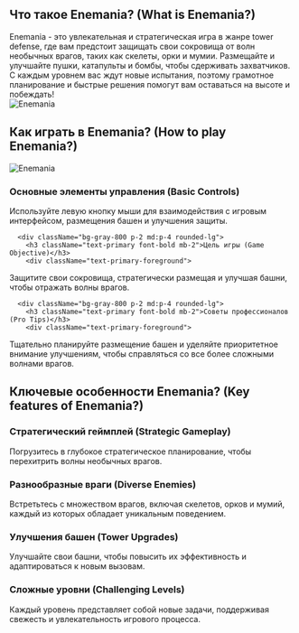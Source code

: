 ## Что такое Enemania? (What is Enemania?)
<div className="flex flex-col md:flex-row items-center gap-4 md:gap-8">
  <div className="w-full md:w-1/2 text-xl">
Enemania - это увлекательная и стратегическая игра в жанре tower defense, где вам предстоит защищать свои сокровища от волн необычных врагов, таких как скелеты, орки и мумии. Размещайте и улучшайте пушки, катапульты и бомбы, чтобы сдерживать захватчиков. С каждым уровнем вас ждут новые испытания, поэтому грамотное планирование и быстрые решения помогут вам оставаться на высоте и побеждать!
</div>
  <div className="w-full md:w-1/2 flex justify-center items-center">
<img 
      src="https://public-image.fafafa.ai/game-library/images/enemania_16x9-cover.avif" 
      alt="Enemania" 
      className="w-4/5 h-auto"
    />
</div>
</div>

## Как играть в Enemania? (How to play Enemania?)
<div className="flex flex-col md:flex-row items-center gap-4 md:gap-8">
  <div className="w-full md:w-1/2">
<img 
      src="https://public-image.fafafa.ai/game-library/images/enemania_16x9-cover.avif" 
      alt="Enemania" 
      className="w-4/5 h-auto mx-auto"
    />
</div>
  <div className="w-full md:w-1/2">
    <div className="grid grid-cols-1 gap-2 md:gap-4 mt-0">
      <div className="bg-gray-800 p-2 md:p-4 rounded-lg">
        <h3 className="text-primary font-bold mb-2">Основные элементы управления (Basic Controls)</h3>
        <div className="text-primary-foreground">
Используйте левую кнопку мыши для взаимодействия с игровым интерфейсом, размещения башен и улучшения защиты.
</div>
      </div>

      <div className="bg-gray-800 p-2 md:p-4 rounded-lg">
        <h3 className="text-primary font-bold mb-2">Цель игры (Game Objective)</h3>
        <div className="text-primary-foreground">
Защитите свои сокровища, стратегически размещая и улучшая башни, чтобы отражать волны врагов.
</div>
      </div>

      <div className="bg-gray-800 p-2 md:p-4 rounded-lg">
        <h3 className="text-primary font-bold mb-2">Советы профессионалов (Pro Tips)</h3>
        <div className="text-primary-foreground">
Тщательно планируйте размещение башен и уделяйте приоритетное внимание улучшениям, чтобы справляться со все более сложными волнами врагов.
</div>
      </div>
    </div>
  </div>
</div>

## Ключевые особенности Enemania? (Key features of Enemania?)
<div className="grid grid-cols-1 md:grid-cols-2 gap-2 md:gap-4">
  <div className="bg-gray-800 p-2 md:p-4 rounded-lg">
    <h3 className="text-primary font-bold mb-2">Стратегический геймплей (Strategic Gameplay)</h3>
    <div className="text-primary-foreground">
Погрузитесь в глубокое стратегическое планирование, чтобы перехитрить волны необычных врагов.
</div>
  </div>

  <div className="bg-gray-800 p-2 md:p-4 rounded-lg">
    <h3 className="text-primary font-bold mb-2">Разнообразные враги (Diverse Enemies)</h3>
    <div className="text-primary-foreground">
Встретьтесь с множеством врагов, включая скелетов, орков и мумий, каждый из которых обладает уникальным поведением.
</div>
  </div>

  <div className="bg-gray-800 p-2 md:p-4 rounded-lg">
    <h3 className="text-primary font-bold mb-2">Улучшения башен (Tower Upgrades)</h3>
    <div className="text-primary-foreground">
Улучшайте свои башни, чтобы повысить их эффективность и адаптироваться к новым вызовам.
</div>
  </div>

  <div className="bg-gray-800 p-2 md:p-4 rounded-lg">
    <h3 className="text-primary font-bold mb-2">Сложные уровни (Challenging Levels)</h3>
    <div className="text-primary-foreground">
Каждый уровень представляет собой новые задачи, поддерживая свежесть и увлекательность игрового процесса.
</div>
  </div>
</div>